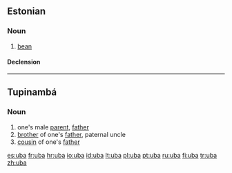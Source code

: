 ==Estonian==

===Noun===
{{et-noun|oa|uba}}

# [[bean]]

====Declension====
{{rfinfl|lang=et|type=declension}}

----

==Tupinambá==

===Noun===
{{head|tpn|noun}}

# one's male [[parent]], [[father]]
# [[brother]] of one's [[father]], paternal uncle
# [[cousin]] of one's [[father]]

[[es:uba]]
[[fr:uba]]
[[hr:uba]]
[[io:uba]]
[[id:uba]]
[[lt:uba]]
[[pl:uba]]
[[pt:uba]]
[[ru:uba]]
[[fi:uba]]
[[tr:uba]]
[[zh:uba]]